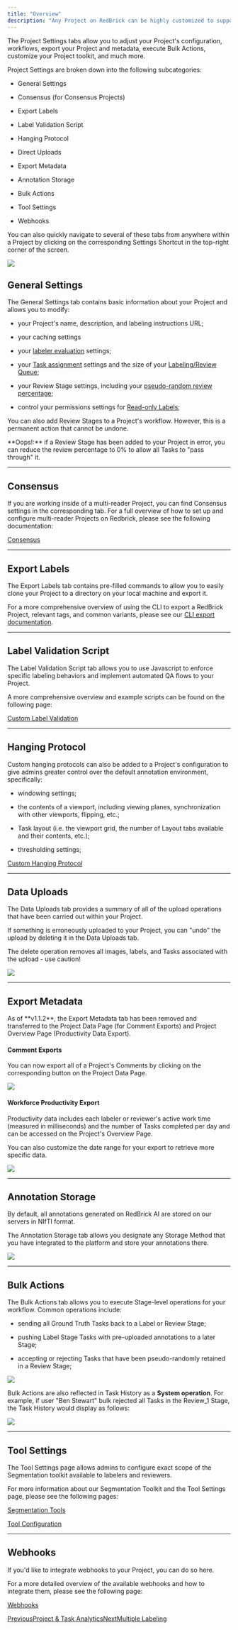 ```yaml
---
title: "Overview"
description: "Any Project on RedBrick can be highly customized to support the specifics of your desired workflow."
---
```


The Project Settings tabs allow you to adjust your Project's configuration, workflows, export your Project and metadata, execute Bulk Actions, customize your Project toolkit, and much more.

Project Settings are broken down into the following subcategories:

* General Settings

* Consensus (for Consensus Projects)

* Export Labels

* Label Validation Script

* Hanging Protocol

* Direct Uploads

* Export Metadata

* Annotation Storage

* Bulk Actions

* Tool Settings

* Webhooks

You can also quickly navigate to several of these tabs from anywhere within a Project by clicking on the corresponding Settings Shortcut in the top-right corner of the screen.

![](/images/project-settings-and-configuration/files%2Fv0%2Fb%2Fgitbook-x-prod.appspot.com%2Fo%2Fspaces%252F-MKt1BePyOQuVTnMGssE%252Fuploads%252F5lrw89ZztAHLRBVwasbC%252FCleanShot%25202024-08-14%2520at%252011.49.20%25402x.png)

## General Settings

The General Settings tab contains basic information about your Project and allows you to modify:

* your Project's name, description, and labeling instructions URL;

* your caching settings

* your [labeler evaluation](/project-settings-and-configuration/labeler-evaluation) settings;

* your [Task assignment](/projects/task-assignment) settings and the size of your [Labeling/Review Queue](/projects/task-assignment#labeling-queue);

* your Review Stage settings, including your [pseudo-random review percentage](/projects/get-started-with-a-project#step-3-define-your-project-workflow);

* control your permissions settings for [Read-only Labels](/annotation-and-viewer/creating-editing-and-deleting-annotations#setting-permissions-for-read-only-labels);

You can also add Review Stages to a Project's workflow. However, this is a permanent action that cannot be undone.

<Info>
  **Oops!:** if a Review Stage has been added to your Project in error, you can reduce the review percentage to 0% to allow all Tasks to "pass through" it.
</Info>

***

## Consensus

If you are working inside of a multi-reader Project, you can find Consensus settings in the corresponding tab. For a full overview of how to set up and configure multi-reader Projects on Redbrick, please see the following documentation:

[Consensus](/project-settings-and-configuration/multiple-labeling/consensus)

***

## Export Labels

The Export Labels tab contains pre-filled commands to allow you to easily clone your Project to a directory on your local machine and export it.

For a more comprehensive overview of using the CLI to export a RedBrick Project, relevant tags, and common variants, please see our [CLI export documentation](/python-sdk/cli-overview/exporting-annotations#export-annotations-to-a-local-directory-using-the-cli).

***

## Label Validation Script

The Label Validation Script tab allows you to use Javascript to enforce specific labeling behaviors and implement automated QA flows to your Project.

A more comprehensive overview and example scripts can be found on the following page:

[Custom Label Validation](/project-settings-and-configuration/custom-label-validation)

***

## Hanging Protocol

Custom hanging protocols can also be added to a Project's configuration to give admins greater control over the default annotation environment, specifically:

* windowing settings;

* the contents of a viewport, including viewing planes, synchronization with other viewports, flipping, etc.;

* Task layout (i.e. the viewport grid, the number of Layout tabs available and their contents, etc.);

* thresholding settings;

[Custom Hanging Protocol](/project-settings-and-configuration/custom-hanging-protocol)

***

## Data Uploads

The Data Uploads tab provides a summary of all of the upload operations that have been carried out within your Project.

<Warning>
  If something is erroneously uploaded to your Project, you can "undo" the upload by deleting it in the Data Uploads tab.

  The delete operation removes all images, labels, and Tasks associated with the upload - use caution!
</Warning>

<Frame caption="Deleting the contents of an upload">
  <img src="/images/project-settings-and-configuration/files%2Fv0%2Fb%2Fgitbook-x-prod.appspot.com%2Fo%2Fspaces%252F-MKt1BePyOQuVTnMGssE%252Fuploads%252FzHvNJIJ1HkQe8Bef4qLS%252FCleanShot%25202024-08-14%2520at%252012.19.37%25402x.png" />
</Frame>

***

## Export Metadata

<Warning>
  As of **v1.1.2**, the Export Metadata tab has been removed and transferred to the Project Data Page (for Comment Exports) and Project Overview Page (Productivity Data Export).
</Warning>

#### Comment Exports

You can now export all of a Project's Comments by clicking on the corresponding button on the Project Data Page.

![](/images/project-settings-and-configuration/files%2Fv0%2Fb%2Fgitbook-x-prod.appspot.com%2Fo%2Fspaces%252F-MKt1BePyOQuVTnMGssE%252Fuploads%252FyjOeizDSuMZVoMBjHg95%252FCleanShot%25202024-08-30%2520at%252011.07.39%25402x.png)

#### Workforce Productivity Export

Productivity data includes each labeler or reviewer's active work time (measured in milliseconds) and the number of Tasks completed per day and can be accessed on the Project's Overview Page.

You can also customize the date range for your export to retrieve more specific data.

![](/images/project-settings-and-configuration/files%2Fv0%2Fb%2Fgitbook-x-prod.appspot.com%2Fo%2Fspaces%252F-MKt1BePyOQuVTnMGssE%252Fuploads%252FPRfTcZYMoDPOuiyGb0BY%252FCleanShot%25202024-08-30%2520at%252011.09.51%25402x.png)

***

## Annotation Storage

By default, all annotations generated on RedBrick AI are stored on our servers in NIfTI format.

The Annotation Storage tab allows you designate any Storage Method that you have integrated to the platform and store your annotations there.

<Frame caption="Selecting a non-RedBrick Storage Method for annotation storage">
  <img src="/images/project-settings-and-configuration/files%2Fv0%2Fb%2Fgitbook-x-prod.appspot.com%2Fo%2Fspaces%252F-MKt1BePyOQuVTnMGssE%252Fuploads%252FmAAXjKQrpkuW5SvaHNlf%252FCleanShot%25202024-08-14%2520at%252012.28.10%25402x.png" />
</Frame>

***

## Bulk Actions

The Bulk Actions tab allows you to execute Stage-level operations for your workflow. Common operations include:

* sending all Ground Truth Tasks back to a Label or Review Stage;

* pushing Label Stage Tasks with pre-uploaded annotations to a later Stage;

* accepting or rejecting Tasks that have been pseudo-randomly retained in a Review Stage;

<Frame caption="The Bulk Actions tab of a Project with a simple workflow">
  <img src="/images/project-settings-and-configuration/files%2Fv0%2Fb%2Fgitbook-x-prod.appspot.com%2Fo%2Fspaces%252F-MKt1BePyOQuVTnMGssE%252Fuploads%252FJznCi4hdOZiV87dGc2o9%252FCleanShot%25202024-08-14%2520at%252012.29.13%25402x.png" />
</Frame>

Bulk Actions are also reflected in Task History as a **System operation**. For example, if user "Ben Stewart" bulk rejected all Tasks in the Review\_1 Stage, the Task History would display as follows:

<Frame caption="The Task History of a recently bulk rejected Task">
  <img src="/images/project-settings-and-configuration/files%2Fv0%2Fb%2Fgitbook-x-prod.appspot.com%2Fo%2Fspaces%252F-MKt1BePyOQuVTnMGssE%252Fuploads%252FQI0RPpBvKwrPgfjPOXzK%252FCleanShot%25202024-08-14%2520at%252012.33.17%25402x.png" />
</Frame>

***

## Tool Settings

The Tool Settings page allows admins to configure exact scope of the Segmentation toolkit available to labelers and reviewers.

For more information about our Segmentation Toolkit and the Tool Settings page, please see the following pages:

[Segmentation Tools](/annotation-and-viewer/segmentation/segmentation-tools)

[Tool Configuration](/annotation-and-viewer/segmentation/segmentation-tools#tool-configuration)

***

## Webhooks

If you'd like to integrate webhooks to your Project, you can do so here.

For a more detailed overview of the available webhooks and how to integrate them, please see the following page:

[Webhooks](/project-settings-and-configuration/webhooks)

[PreviousProject & Task Analytics](/projects/project-and-task-analytics)[NextMultiple Labeling](/project-settings-and-configuration/multiple-labeling)

